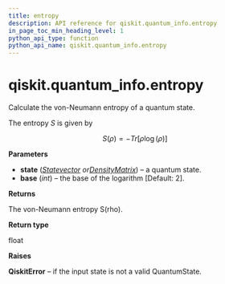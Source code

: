 ```yaml
---
title: entropy
description: API reference for qiskit.quantum_info.entropy
in_page_toc_min_heading_level: 1
python_api_type: function
python_api_name: qiskit.quantum_info.entropy
---
```


# qiskit.quantum\_info.entropy

<Function id="qiskit.quantum_info.entropy" name="entropy" isDedicatedPage={true} github="https://github.com/qiskit/qiskit/tree/stable/0.17/qiskit/quantum_info/states/measures.py" signature="entropy(state, base=2)">
  Calculate the von-Neumann entropy of a quantum state.

  The entropy $S$ is given by

  $$
  S(\rho) = - Tr[\rho \log(\rho)]
  $$

  **Parameters**

  *   **state** ([*Statevector*](qiskit.quantum_info.Statevector "qiskit.quantum_info.Statevector")  *or*[*DensityMatrix*](qiskit.quantum_info.DensityMatrix "qiskit.quantum_info.DensityMatrix")) – a quantum state.
  *   **base** (*int*) – the base of the logarithm \[Default: 2].

  **Returns**

  The von-Neumann entropy S(rho).

  **Return type**

  float

  **Raises**

  **QiskitError** – if the input state is not a valid QuantumState.
</Function>

